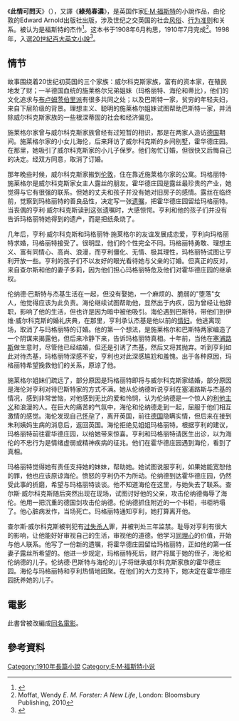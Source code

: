 {{Infobox book  | <!-- See [[Wikipedia:WikiProject_Novels|Wikipedia:WikiProject Novels]] or [[Wikipedia:WikiProject_Books|Wikipedia:WikiProject Books]] -->
| name          = Howards End
| title_orig    =
| translator    =
| image         = Howards End (Traditional Chinese Editions).jpg
| image_size    = 250px
| caption       = 兩種中譯本封面
| author        = [[E·M·福斯特|E·M·福斯特]]
| illustrator   =
| cover_artist  =
| country       = [[英國|英國]]
| language      = 英語
| genre         = 小說
| publisher     = Edward Arnold (London)
| release_date  = 1910年10月18日
| english_release_date =
| media_type    = 印刷
| pages         = 343 pp.
| isbn          = NA  <!-- Released before ISBN system implemented -->
| preceded_by   = <!-- Preceding novel in series -->
| followed_by   = <!-- Following novel in series -->
}}
《'''此情可問天'''》（{{lang-en|''Howards End''}}），又譯《'''綠苑春濃'''》，是英国作家[[E·M·福斯特|E·M·福斯特]]的小說作品，由伦敦的Edward Arnold出版社出版，涉及世纪之交英国的社会[[风俗|风俗]]、[[行为准则|行为准则]]和关系。被认为是福斯特的杰作<ref>{{Cite book|title = E. M. Forster|last = Trilling|first = Lionel|publisher = New Directions|year = 1965|isbn = 0811202100|location = New York, NY|page = 114}}</ref>。这本书于1908年6月构思，1910年7月完成<ref>Moffat, Wendy ''E. M. Forster: A New Life'', London: Bloomsbury Publishing, 2010</ref>。1998年，入選[[20世紀百大英文小說|20世紀百大英文小說]]<ref>{{Cite web |url=http://www.randomhouse.com/modernlibrary/100bestnovels.html |title=兰登公司20世纪百大英文小说 |accessdate=2014-12-19 |archive-date=2010-02-07 |archive-url=https://web.archive.org/web/20100207224252/http://www.randomhouse.com/modernlibrary/100bestnovels.html |dead-url=no }}</ref>。

==情节==
故事围绕着20世纪初英国的三个家族：威尔科克斯家族，富有的资本家，在殖民地发了财；一半德国血统的施莱格尔兄弟姐妹（玛格丽特、海伦和蒂比），他们的文化追求与[[布卢姆茨伯里派|布卢姆茨伯里派]]有很多共同之处；以及巴斯特一家，贫穷的年轻夫妇，来自下层阶级的背景。理想主义、聪明的施莱格尔姐妹试图帮助巴斯特一家，并消除威尔科克斯家族的一些根深蒂固的社会和经济偏见。

施莱格尔家曾与威尔科克斯家族曾经有过短暂的相识，那是在两家人造访[[德国|德国]]期间。施莱格尔家的小女儿海伦，后来拜访了威尔科克斯的乡间别墅，霍华德庄园。在那里，她吸引了威尔科克斯家的小儿子保罗。他们匆忙订婚，但很快又后悔自己的决定。经双方同意，取消了订婚。

那年晚些时候，威尔科克斯家搬到[[伦敦|伦敦]]，住在靠近施莱格尔家的公寓。玛格丽特·施莱格尔是威尔科克斯家女主人露丝的朋友。霍华德庄园是露丝最珍贵的产业，她觉得与它有很强的联系。但她的丈夫和孩子并没有她对旧房子的感情。露丝在临终前，觉察到玛格丽特的善良品性，决定写一张[[遗嘱|遗嘱]]，把霍华德庄园留给玛格丽特。当丧偶的亨利·威尔科克斯读到这张遗嘱时，大感惊愕。亨利和他的孩子们并没有告诉玛格丽特她得到的遗产，而是把纸条烧了。

几年后，亨利·威尔科克斯和玛格丽特·施莱格尔的友谊发展成恋爱，亨利向玛格丽特求婚，玛格丽特接受了。很明显，他们的个性完全不同。玛格丽特勇敢、理想主义、富有同情心、高尚、浪漫，而亨利僵化、无情、极其理性，玛格丽特试图让亨利开放一些。亨利的孩子们不以友好的眼光看待她与父亲的订婚。但真正的反对，来自查尔斯和他的妻子多莉，因为他们担心玛格丽特危及他们对霍华德庄园的继承权。

伦纳德·巴斯特与杰基生活在一起，但没有娶她，一个麻烦的、脆弱的"堕落"女人，他觉得应该为此负责。海伦继续试图帮助他，显然出于内疚，因为曾经让他辞职，影响了他的生活，但也许是因为暗中被他吸引。海伦遇到巴斯特，带他们到伊维·威尔科克斯的婚礼庆典，在那里，亨利承认杰基是他以前的[[情妇|情妇]]。他逃离现场，取消了与玛格丽特的订婚。他的第一个想法，是施莱格尔和巴斯特两家编造了一个阴谋来揭露他，但后来冷静下来，告诉玛格丽特真相。十年前，当他在[[塞浦路斯|塞浦路斯]]做生意时，尽管他已经结婚，但还是引诱了杰基，然后又将其抛弃。听到亨利如此对待杰基，玛格丽特深感不安，亨利也对此深感尴尬和羞愧。出于各种原因，玛格丽特希望挽救他们的关系，原谅了他。

施莱格尔姐妹们疏远了，部分原因是玛格丽特即将与威尔科克斯家结婚，部分原因是海伦对亨利对待巴斯特家的方式不满。她从伦纳德听说亨利在塞浦路斯与杰基的情况，感到非常苦恼，对他感到无比的爱和怜悯，认为伦纳德是一个惊人的[[利他主义|利他主义]]和浪漫的人。在巨大的痛苦的气氛中，海伦和伦纳德走到一起，屈服于他们相互激情的感觉。海伦发现自己[[怀孕|怀孕]]了，离开英国，前往[[德国|德国]]隐瞒实情，但后来在接到朱利姨妈生病的消息后，返回英国。海伦拒绝见姐姐玛格丽特。根据亨利的建议，玛格丽特前往霍华德庄园，以给她带来惊喜。亨利和玛格丽特请医生出诊，以为海伦的不忠行为是情绪虚弱或精神疾病的征兆。他们在霍华德庄园遇到海伦，看到了真相。

玛格丽特觉得她有责任支持她的妹妹，帮助她。她试图说服亨利，如果她能宽恕他的罪，他也应该原谅海伦。愤怒的亨利仍不为所动。伦纳德到达霍华德庄园，仍然受此事的折磨，希望与玛格丽特谈谈。他不知道海伦在这里，与她失去了联系。查尔斯·威尔科克斯随后突然出现在现场，试图讨好他的父亲，攻击伦纳德侮辱了海伦。他用一把沉重的德国剑攻击伦纳德。伦纳德抓住附近的一个书柜，书柜坍塌了。他心脏病发作，当场死亡。玛格丽特通知亨利，她打算离开他。

查尔斯·威尔科克斯被判犯有[[过失杀人|过失杀人]]罪，并被判处三年监禁。耻辱对亨利有很大的影响，让他能好好审视自己的生活，审视他的道德。他学习[[同理心|同理心]]的价值，开始与他人联系。他写了一份新的遗嘱，将霍华德庄园留给玛格丽特，正如他的第一任妻子露丝所希望的。他进一步规定，玛格丽特死后，财产将属于她的侄子，海伦和伦纳德的儿子。伦纳德·巴斯特与海伦的儿子将继承威尔科克斯家族的霍华德庄园。海伦与玛格丽特和亨利热情地团聚。在他们的大力支持下，她决定在霍华德庄园抚养她的儿子。

==電影==
此書曾被改編成[[此情可問天|同名電影]]。

==參考資料==
{{reflist}}

[[Category:1910年長篇小說|Category:1910年長篇小說]]
[[Category:E·M·福斯特小说|Category:E·M·福斯特小说]]